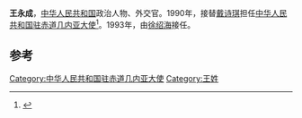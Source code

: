 '''王永成'''，[[中华人民共和国|中华人民共和国]]政治人物、外交官。1990年，接替[[戴诗琪|戴诗琪]]担任[[中国驻赤道几内亚大使列表|中华人民共和国驻赤道几内亚大使]]<ref>{{cite web|author=中华人民共和国外交部|title=中国驻赤道几内亚共和国历任大使|url=http://www.mfa.gov.cn/chn/pds/ziliao/wjrw/2167/2170/t9181.htm|publisher=中华人民共和国外交部|accessdate=2012-03-03}}</ref>。1993年，由[[徐绍海|徐绍海]]接任。

== 参考 ==
{{reflist}}
{{start box}}
{{s-dip}}
{{succession box|[[戴诗琪|戴诗琪]]|[[徐绍海|徐绍海]]|[[中国驻赤道几内亚大使列表|中华人民共和国驻赤道几内亚大使]]|1990年8月-1993年11月}}
{{end box}}
{{中国政治人物小作品}}

[[Category:中华人民共和国驻赤道几内亚大使|Category:中华人民共和国驻赤道几内亚大使]]
[[Category:王姓|Category:王姓]]